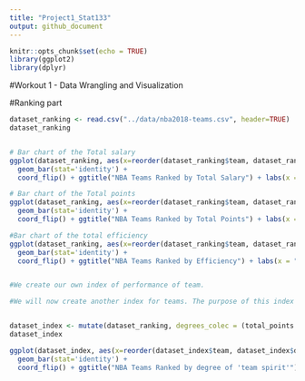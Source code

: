 ```yaml
---
title: "Project1_Stat133"
output: github_document
---
```


```r
knitr::opts_chunk$set(echo = TRUE)
library(ggplot2)
library(dplyr)
```

#Workout 1 - Data Wrangling and Visualization

#Ranking part

```r



dataset_ranking <- read.csv("../data/nba2018-teams.csv", header=TRUE)
dataset_ranking


# Bar chart of the Total salary
ggplot(dataset_ranking, aes(x=reorder(dataset_ranking$team, dataset_ranking$total_salary), y=dataset_ranking$total_salary)) + #
  geom_bar(stat='identity') +
  coord_flip() + ggtitle("NBA Teams Ranked by Total Salary") + labs(x = "Team") + labs(y = "Salary (in millions)") + geom_hline(yintercept=mean(dataset_ranking$total_salary), color= 'orange', size=2)

# Bar chart of the Total points
ggplot(dataset_ranking, aes(x=reorder(dataset_ranking$team, dataset_ranking$total_points), y=dataset_ranking$total_points)) + 
  geom_bar(stat='identity') +
  coord_flip() + ggtitle("NBA Teams Ranked by Total Points") + labs(x = "Team") + labs(y = "Total points") + geom_hline(yintercept=mean(dataset_ranking$total_points), color= 'orange', size=2)

#Bar chart of the total efficiency
ggplot(dataset_ranking, aes(x=reorder(dataset_ranking$team, dataset_ranking$total_efficiency), y=dataset_ranking$total_efficiency)) + 
  geom_bar(stat='identity') +
  coord_flip() + ggtitle("NBA Teams Ranked by Efficiency") + labs(x = "Team") + labs(y = "Efficiency") + geom_hline(yintercept=mean(dataset_ranking$total_efficiency), color= 'orange', size=2)


#We create our own index of performance of team.

#We will now create another index for teams. The purpose of this index will be to approach the future potential of a given team in the NBA competition. One may indeed think that a team with a potential is a team with a strong team spirit and advantages based on the collective rather than on individualities that may have to leave in another teams if important transfer offers are made or may be suddenly injured. Hence, in this index we will emphasize the collective statistics such as the points that result from collective actions, points1 and points2, the rebounds, the turnovers also and we will remove the fouls and normalize by the salaries.


dataset_index <- mutate(dataset_ranking, degrees_colec = (total_points - points_3 + total_off_rebounds + total_def_rebounds + total_turnovers - total_fouls)/ (total_salary))
dataset_index 

ggplot(dataset_index, aes(x=reorder(dataset_index$team, dataset_index$degrees_colec), y=dataset_index$degrees_colec)) + 
  geom_bar(stat='identity') +
  coord_flip() + ggtitle("NBA Teams Ranked by degree of 'team spirit'") + labs(x = "Team") + labs(y = "Measure of team spirit") + geom_hline(yintercept=mean(dataset_index$degrees_colec), color= 'red', size=2)


```

